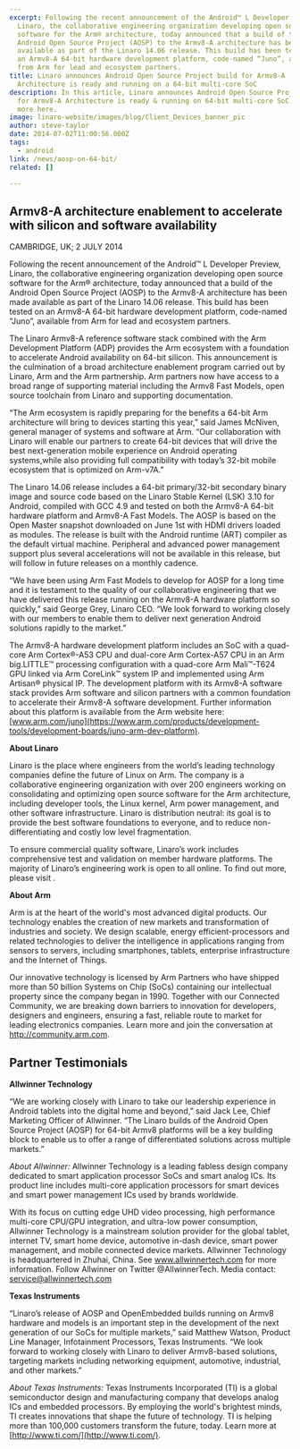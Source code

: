```yaml
---
excerpt: Following the recent announcement of the Android™ L Developer Preview,
  Linaro, the collaborative engineering organization developing open source
  software for the Arm® architecture, today announced that a build of the
  Android Open Source Project (AOSP) to the Armv8-A architecture has been made
  available as part of the Linaro 14.06 release. This build has been tested on
  an Armv8-A 64-bit hardware development platform, code-named “Juno”, available
  from Arm for lead and ecosystem partners.
title: Linaro announces Android Open Source Project build for Armv8-A
  Architecture is ready and running on a 64-bit multi-core SoC
description: In this article, Linaro announces Android Open Source Project build
  for Armv8-A Architecture is ready & running on 64-bit multi-core SoC. Read
  more here.
image: linaro-website/images/blog/Client_Devices_banner_pic
author: steve-taylor
date: 2014-07-02T11:00:56.000Z
tags:
  - android
link: /news/aosp-on-64-bit/
related: []

---
```


## Armv8-A architecture enablement to accelerate with silicon and software availability

CAMBRIDGE, UK; 2 JULY 2014

Following the recent announcement of the Android™ L Developer Preview, Linaro, the collaborative engineering organization developing open source software for the Arm® architecture, today announced that a build of the Android Open Source Project (AOSP) to the Armv8-A architecture has been made available as part of the Linaro 14.06 release. This build has been tested on an Armv8-A 64-bit hardware development platform, code-named “Juno”, available from Arm for lead and ecosystem partners.

The Linaro Armv8-A reference software stack combined with the Arm Development Platform (ADP) provides the Arm ecosystem with a foundation to accelerate Android availability on 64-bit silicon. This announcement is the culmination of a broad architecture enablement program carried out by Linaro, Arm and the Arm partnership. Arm partners now have access to a broad range of supporting material including the Armv8 Fast Models, open source toolchain from Linaro and supporting documentation.

“The Arm ecosystem is rapidly preparing for the benefits a 64-bit Arm architecture will bring to devices starting this year,” said James McNiven, general manager of systems and software at Arm. “Our collaboration with Linaro will enable our partners to create 64-bit devices that will drive the best next-generation mobile experience on Android operating systems,while also providing full compatibility with today’s 32-bit mobile ecosystem that is optimized on Arm-v7A.”

The Linaro 14.06 release includes a 64-bit primary/32-bit secondary binary image and source code based on the Linaro Stable Kernel (LSK) 3.10 for Android, compiled with GCC 4.9 and tested on both the Armv8-A 64-bit hardware platform and Armv8-A Fast Models. The AOSP is based on the Open Master snapshot downloaded on June 1st with HDMI drivers loaded as modules. The release is built with the Android runtime (ART) compiler as the default virtual machine. Peripheral and advanced power management support plus several accelerations will not be available in this release, but will follow in future releases on a monthly cadence.

“We have been using Arm Fast Models to develop for AOSP for a long time and it is testament to the quality of our collaborative engineering that we have delivered this release running on the Armv8-A hardware platform so quickly,” said George Grey, Linaro CEO. “We look forward to working closely with our members to enable them to deliver next generation Android solutions rapidly to the market.”

The Armv8-A hardware development platform includes an SoC with a quad-core Arm Cortex®-A53 CPU and dual-core Arm Cortex-A57 CPU in an Arm big.LITTLE™ processing configuration with a quad-core Arm Mali™-T624 GPU linked via Arm CoreLink™ system IP and implemented using Arm Artisan® physical IP. The development platform with its Armv8-A software stack provides Arm software and silicon partners with a common foundation to accelerate their Armv8-A software development. Further information about this platform is available from the Arm website here: [www.arm.com/juno](https://www.arm.com/products/development-tools/development-boards/juno-arm-dev-platform).

**About Linaro**

Linaro is the place where engineers from the world’s leading technology companies define the future of Linux on Arm. The company is a collaborative engineering organization with over 200 engineers working on consolidating and optimizing open source software for the Arm architecture, including developer tools, the Linux kernel, Arm power management, and other software infrastructure. Linaro is distribution neutral: its goal is to provide the best software foundations to everyone, and to reduce non-differentiating and costly low level fragmentation.

To ensure commercial quality software, Linaro’s work includes comprehensive test and validation on member hardware platforms. The majority of Linaro’s engineering work is open to all online. To find out more, please visit [](/).

**About Arm**

Arm is at the heart of the world's most advanced digital products. Our technology enables the creation of new markets and transformation of industries and society. We design scalable, energy efficient-processors and related technologies to deliver the intelligence in applications ranging from sensors to servers, including smartphones, tablets, enterprise infrastructure and the Internet of Things.

Our innovative technology is licensed by Arm Partners who have shipped more than 50 billion Systems on Chip (SoCs) containing our intellectual property since the company began in 1990. Together with our Connected Community, we are breaking down barriers to innovation for developers, designers and engineers, ensuring a fast, reliable route to market for leading electronics companies. Learn more and join the conversation at http://community.arm.com.

## **Partner Testimonials**

**Allwinner Technology**

“We are working closely with Linaro to take our leadership experience in Android tablets into the digital home and beyond,” said Jack Lee, Chief Marketing Officer of Allwinner. “The Linaro builds of the Android Open Source Project (AOSP) for 64-bit Armv8 platforms will be a key building block to enable us to offer a range of differentiated solutions across multiple markets.”

*About Allwinner:* Allwinner Technology is a leading fabless design company dedicated to smart application processor SoCs and smart analog ICs. Its product line includes multi-core application processors for smart devices and smart power management ICs used by brands worldwide.

With its focus on cutting edge UHD video processing, high performance multi-core CPU/GPU integration, and ultra-low power consumption, Allwinner Technology is a mainstream solution provider for the global tablet, internet TV, smart home device, automotive in-dash device, smart power management, and mobile connected device markets. Allwinner Technology is headquartered in Zhuhai, China. See www.allwinnertech.com for more information. Follow Allwinner on Twitter @AllwinnerTech. Media contact: service@allwinnertech.com

**Texas Instruments**

“Linaro’s release of AOSP and OpenEmbedded builds running on Armv8 hardware and models is an important step in the development of the next generation of our SoCs for multiple markets,” said Matthew Watson, Product Line Manager, Infotainment Processors, Texas Instruments. “We look forward to working closely with Linaro to deliver Armv8-based solutions, targeting markets including networking equipment, automotive, industrial, and other markets.”

*About Texas Instruments:* Texas Instruments Incorporated (TI) is a global semiconductor design and manufacturing company that develops analog ICs and embedded processors. By employing the world's brightest minds, TI creates innovations that shape the future of technology. TI is helping more than 100,000 customers transform the future, today. Learn more at [http://www.ti.com/](http://www.ti.com/).
